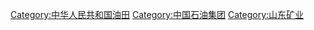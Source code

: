 {{Catmore}}

[[Category:中华人民共和国油田|Category:中华人民共和国油田]]
[[Category:中国石油集团|Category:中国石油集团]]
[[Category:山东矿业|Category:山东矿业]]